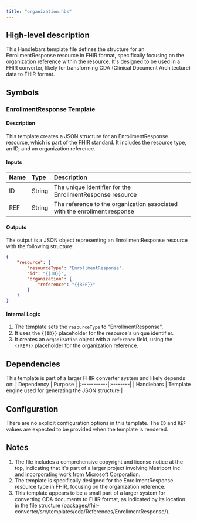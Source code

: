 ```yaml
---
title: "organization.hbs"
---
```


## High-level description
This Handlebars template file defines the structure for an EnrollmentResponse resource in FHIR format, specifically focusing on the organization reference within the resource. It's designed to be used in a FHIR converter, likely for transforming CDA (Clinical Document Architecture) data to FHIR format.

## Symbols

### EnrollmentResponse Template
#### Description
This template creates a JSON structure for an EnrollmentResponse resource, which is part of the FHIR standard. It includes the resource type, an ID, and an organization reference.

#### Inputs
| Name | Type | Description |
|:-----|:-----|:------------|
| ID | String | The unique identifier for the EnrollmentResponse resource |
| REF | String | The reference to the organization associated with the enrollment response |

#### Outputs
The output is a JSON object representing an EnrollmentResponse resource with the following structure:
```json
{
    "resource": {
        "resourceType": "EnrollmentResponse",
        "id": "{{ID}}",
        "organization": {
            "reference": "{{REF}}"
        }
    }
}
```

#### Internal Logic
1. The template sets the `resourceType` to "EnrollmentResponse".
2. It uses the `{{ID}}` placeholder for the resource's unique identifier.
3. It creates an `organization` object with a `reference` field, using the `{{REF}}` placeholder for the organization reference.

## Dependencies
This template is part of a larger FHIR converter system and likely depends on:
| Dependency | Purpose |
|:-----------|:--------|
| Handlebars | Template engine used for generating the JSON structure |

## Configuration
There are no explicit configuration options in this template. The `ID` and `REF` values are expected to be provided when the template is rendered.

## Notes
1. The file includes a comprehensive copyright and license notice at the top, indicating that it's part of a larger project involving Metriport Inc. and incorporating work from Microsoft Corporation.
2. The template is specifically designed for the EnrollmentResponse resource type in FHIR, focusing on the organization reference.
3. This template appears to be a small part of a larger system for converting CDA documents to FHIR format, as indicated by its location in the file structure (packages/fhir-converter/src/templates/cda/References/EnrollmentResponse/).